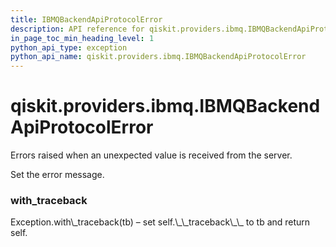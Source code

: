 ```yaml
---
title: IBMQBackendApiProtocolError
description: API reference for qiskit.providers.ibmq.IBMQBackendApiProtocolError
in_page_toc_min_heading_level: 1
python_api_type: exception
python_api_name: qiskit.providers.ibmq.IBMQBackendApiProtocolError
---
```


# qiskit.providers.ibmq.IBMQBackendApiProtocolError

<Class id="qiskit.providers.ibmq.IBMQBackendApiProtocolError" isDedicatedPage={true} github="https://github.com/qiskit/qiskit-ibmq-provider/tree/stable/0.13/qiskit/providers/ibmq/exceptions.py" signature="IBMQBackendApiProtocolError(*message)">
  Errors raised when an unexpected value is received from the server.

  Set the error message.

  ### with\_traceback

  <Function id="qiskit.providers.ibmq.IBMQBackendApiProtocolError.with_traceback" signature="with_traceback()">
    Exception.with\_traceback(tb) – set self.\_\_traceback\_\_ to tb and return self.
  </Function>
</Class>

